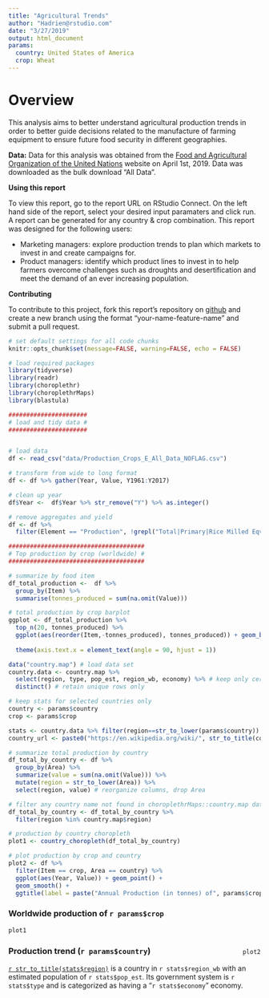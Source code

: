 ```yaml
---
title: "Agricultural Trends"
author: "Hadrien@rstudio.com"
date: "3/27/2019"
output: html_document
params:
  country: United States of America
  crop: Wheat
---
```


# Overview 

This analysis aims to better understand agricultural production trends in order to better guide decisions related to the manufacture of farming equipment to ensure future food security in different geographies.


**Data:** Data for this analysis was obtained from the [Food and Agricultural Organization of the United Nations](http://www.fao.org/faostat/en/#data/QC) website on April 1st, 2019. Data was downloaded as the bulk download "All Data".

**Using this report** 

To view this report, go to the report URL on RStudio Connect. On the left hand side of the report, select your desired input paramaters and click run. A report can be generated for any country & crop combination. This report was designed for the following users: 

- Marketing managers: explore production trends to plan which markets to invest in and create campaigns for. 
- Product managers: identify which product lines to invest in to help farmers overcome challenges such as droughts and desertification and meet the demand of an ever increasing population.

**Contributing** 

To contribute to this project, fork this report's repository on [github](https://github.com/hdykiel/paramaterized-report-agriculture/commits/master) and create a new branch using the format "your-name-feature-name" and submit a pull request.


```r
# set default settings for all code chunks
knitr::opts_chunk$set(message=FALSE, warning=FALSE, echo = FALSE)

# load required packages
library(tidyverse)
library(readr)
library(choroplethr)
library(choroplethrMaps)
library(blastula)
```


```r

######################
# load and tidy data #
######################


# load data
df <- read_csv("data/Production_Crops_E_All_Data_NOFLAG.csv")

# transform from wide to long format
df <- df %>% gather(Year, Value, Y1961:Y2017)

# clean up year
df$Year <-  df$Year %>% str_remove("Y") %>% as.integer()

# remove aggregates and yield
df <- df %>% 
  filter(Element == "Production", !grepl("Total|Primary|Rice Milled Eqv", Item))


```



```r

######################################
# Top production by crop (worldwide) #
######################################

# summarize by food item
df_total_production <-  df %>%
  group_by(Item) %>%
  summarise(tonnes_produced = sum(na.omit(Value)))

# total production by crop barplot
ggplot <- df_total_production %>%
  top_n(20, tonnes_produced) %>%
  ggplot(aes(reorder(Item,-tonnes_produced), tonnes_produced)) + geom_bar(stat =
                                                                            "identity") +
  theme(axis.text.x = element_text(angle = 90, hjust = 1))


```


```r
data("country.map") # load data set
country.data <- country.map %>%
  select(region, type, pop_est, region_wb, economy) %>% # keep only certain metrics
  distinct() # retain unique rows only

# keep stats for selected countries only
country <- params$country
crop <- params$crop

stats <- country.data %>% filter(region==str_to_lower(params$country))
country_url <- paste0("https://en.wikipedia.org/wiki/", str_to_title(country))
```




```r

# summarize total production by country
df_total_by_country <- df %>%
  group_by(Area) %>%
  summarize(value = sum(na.omit(Value))) %>%
  mutate(region = str_to_lower(Area)) %>% 
  select(region, value) # reorganize columns, drop Area

# filter any country name not found in choroplethrMaps::country.map data frame
df_total_by_country <- df_total_by_country %>%
  filter(region %in% country.map$region)

# production by country choropleth
plot1 <- country_choropleth(df_total_by_country)


```


 
```r

# plot production by crop and country
plot2 <- df %>%
  filter(Item == crop, Area == country) %>%
  ggplot(aes(Year, Value)) + geom_point() +
  geom_smooth() +
  ggtitle(label = paste("Annual Production (in tonnes) of", params$crop, "in", params$country))
```


### Worldwide production of `r params$crop`


```r
plot1
```

 

<div style="float:right; margin-left: 10%;">

```r
plot2
```

</div> 

### Production trend (`r params$country`)

 
[`r str_to_title(stats$region)`](`r country_url`) is a country in `r stats$region_wb` with an estimated population of `r stats$pop_est`. Its government system is `r stats$type` and is categorized as having a "`r stats$economy`" economy.


